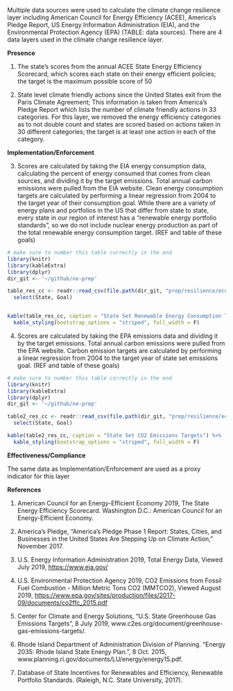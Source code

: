 Multiple data sources were used to calculate the climate change resilience layer including American Council for Energy Efficiency (ACEE), America’s Pledge Report, US Energy Information Administration (EIA), and the Environmental Protection Agency (EPA) (TABLE: data sources). There are 4 data layers used in the climate change resilience layer.

**Presence**

1. The state's scores from the annual ACEE State Energy Efficiency Scorecard, which scores each state on their energy efficient policies; the target is the maximum possible score of 50 

2.  State level climate friendly actions since the United States exit from the Paris Climate Agreement; This information is taken from America’s Pledge Report which lists the number of climate friendly actions in 33 categories. For this layer, we removed the energy efficiency categories as to not double count and states are scored based on actions taken in 30 different categories; the target is at least one action in each of the category.

**Implementation/Enforcement**

3. Scores are calculated by taking the EIA energy consumption data, calculating the percent of energy consumed that comes from clean sources, and dividing it by the target emissions. Total annual carbon emissions were pulled from the EIA website. Clean energy consumption targets are calculated by performing a linear regression from 2004 to the target year of their consumption goal. While there are a variety of energy plans and portfolios in the US that differ from state to state, every state in our region of interest has a "renewable energy portfolio standards", so we do not include nuclear energy production as part of the total renewable energy consumption target. (REF and table of these goals)

```r
# make sure to number this table correctly in the end
library(knitr)
library(kableExtra)
library(dplyr)
dir_git <- '~/github/ne-prep'

table_res_cc <- readr::read_csv(file.path(dir_git, "prep/resilience/ecological/climate_change/energy_consumption_goals.csv"))%>% 
  select(State, Goal)


kable(table_res_cc, caption = "State Set Renewable Energy Consumption Targets") %>% 
  kable_styling(bootstrap_options = "striped", full_width = F)
```


4. Scores are calculated by taking the EPA emissions data and dividing it by the target emissions. Total annual carbon emissions were pulled from the EPA website. Carbon emission targets are calculated by performing a linear regression from 2004 to the target year of state set emissions goal. (REF and table of these goals)

```r
# make sure to number this table correctly in the end
library(knitr)
library(kableExtra)
library(dplyr)
dir_git <- '~/github/ne-prep'

table2_res_cc <- readr::read_csv(file.path(dir_git, "prep/resilience/ecological/climate_change/state_co2em_targets.csv")) %>% 
  select(State, Goal)

kable(table2_res_cc, caption = "State Set CO2 Emissions Targets") %>% 
  kable_styling(bootstrap_options = "striped", full_width = F)
```

**Effectiveness/Compliance**

The same data as Implementation/Enforcement are used as a proxy indicator for this layer


**References**

1. American Council for an Energy-Efficient Economy 2019, The State Energy Efficiency Scorecard. Washington D.C.: American Council for an Energy-Efficient Economy. 

2. America’s Pledge, “America’s Pledge Phase 1 Report: States, Cities, and Businesses in the United States Are Stepping Up on Climate Action,” November 2017.

3. U.S. Energy Information Administration 2019, Total Energy Data, Viewed July 2019, <https://www.eia.gov/>

4. U.S. Environmental Protection Agency 2019, CO2 Emissions from Fossil Fuel Combustion - Million Metric Tons CO2 (MMTCO2), Viewed August 2019, <https://www.epa.gov/sites/production/files/2017-09/documents/co2ffc_2015.pdf>

5. Center for Climate and Energy Solutions,  “U.S. State Greenhouse Gas Emissions Targets”, 8 July 2019, www.c2es.org/document/greenhouse-gas-emissions-targets/.

6. Rhode Island Department of Administration Division of Planning. “Energy 2035: Rhode Island State Energy Plan.”,  8 Oct. 2015, www.planning.ri.gov/documents/LU/energy/energy15.pdf.

7. Database of State Incentives for Renewables and Efficiency, Renewable Portfolio Standards. (Raleigh, N.C. State University, 2017).
